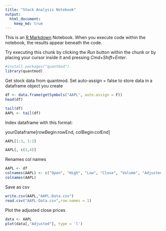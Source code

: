 ```yaml
---
title: "Stock Analysis Notebook"
output: 
  html_document:
    keep_md: true
---
```


This is an [R Markdown](http://rmarkdown.rstudio.com) Notebook. When you execute code within the notebook, the results appear beneath the code. 

Try executing this chunk by clicking the *Run* button within the chunk or by placing your cursor inside it and pressing *Cmd+Shift+Enter*. 

```r
#install.packages("quantmod") 
library(quantmod)
```

Get stock data from quantmod. Set auto-assign = false to store data in a dataframe object you create
```r
df <- data.frame(getSymbols("AAPL", auto.assign = F))
head(df)
```
```r
tail(df)
AAPL <- tail(df)
```

Index dataframe with this format:

yourDataframe[rowBegin:rowEnd, colBegin:colEnd]
```r
AAPL[1:3, 1:2]
```
```r
AAPL[, c(1,4)]
```

Renames col names
```r
AAPL <- df
colnames(AAPL) <- c("Open", "High", "Low", "Close", "Volume", "Adjusted")
colnames(AAPL)
```
Save as csv
```r
write.csv(AAPL,"AAPL-Data.csv")
read.csv("AAPL-Data.csv",row.names = 1)
```

Plot the adjusted close prices
```r
data <- AAPL
plot(data[,"Adjusted"], type = 'l')
```

